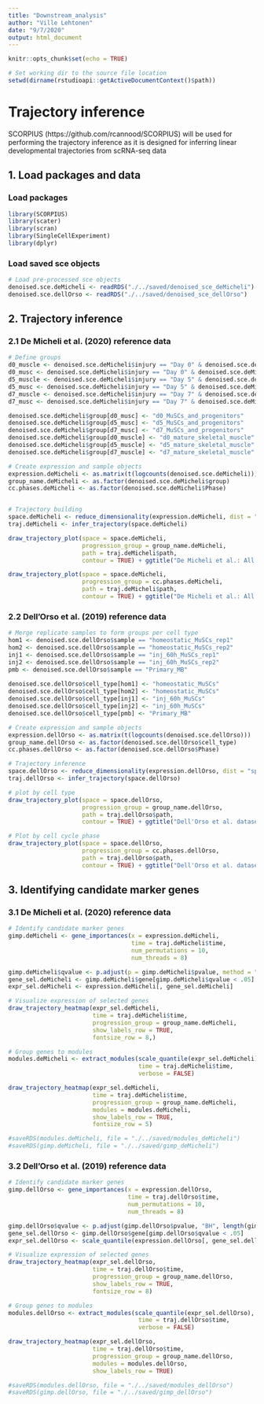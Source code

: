 ```yaml
---
title: "Downstream_analysis"
author: "Ville Lehtonen"
date: "9/7/2020"
output: html_document
---
```


```r
knitr::opts_chunk$set(echo = TRUE)

# Set working dir to the source file location
setwd(dirname(rstudioapi::getActiveDocumentContext()$path))
```
# Trajectory inference
SCORPIUS (https://github.com/rcannood/SCORPIUS) will be used for performing the trajectory inference as it is designed for inferring linear developmental trajectories from scRNA-seq data


## 1. Load packages and data
### Load packages
```r
library(SCORPIUS)
library(scater)
library(scran)
library(SingleCellExperiment)
library(dplyr)
```


### Load saved sce objects
```r
# Load pre-processed sce objects
denoised.sce.deMicheli <- readRDS("./../saved/denoised_sce_deMicheli")
denoised.sce.dellOrso <- readRDS("./../saved/denoised_sce_dellOrso")
```


## 2. Trajectory inference
### 2.1 De Micheli et al. (2020) reference data
```r
# Define groups
d0_muscle <- denoised.sce.deMicheli$injury == "Day 0" & denoised.sce.deMicheli$cell_annotation == "Mature skeletal muscle"
d0_musc <- denoised.sce.deMicheli$injury == "Day 0" & denoised.sce.deMicheli$cell_annotation == "MuSCs and progenitors"
d5_muscle <- denoised.sce.deMicheli$injury == "Day 5" & denoised.sce.deMicheli$cell_annotation == "Mature skeletal muscle"
d5_musc <- denoised.sce.deMicheli$injury == "Day 5" & denoised.sce.deMicheli$cell_annotation == "MuSCs and progenitors"
d7_muscle <- denoised.sce.deMicheli$injury == "Day 7" & denoised.sce.deMicheli$cell_annotation == "Mature skeletal muscle"
d7_musc <- denoised.sce.deMicheli$injury == "Day 7" & denoised.sce.deMicheli$cell_annotation == "MuSCs and progenitors"

denoised.sce.deMicheli$group[d0_musc] <- "d0_MuSCs_and_progenitors"
denoised.sce.deMicheli$group[d5_musc] <- "d5_MuSCs_and_progenitors"
denoised.sce.deMicheli$group[d7_musc] <- "d7_MuSCs_and_progenitors"
denoised.sce.deMicheli$group[d0_muscle] <- "d0_mature_skeletal_muscle"
denoised.sce.deMicheli$group[d5_muscle] <- "d5_mature_skeletal_muscle"
denoised.sce.deMicheli$group[d7_muscle] <- "d7_mature_skeletal_muscle"

# Create expression and sample objects
expression.deMicheli <- as.matrix(t(logcounts(denoised.sce.deMicheli)))
group_name.deMicheli <- as.factor(denoised.sce.deMicheli$group)
cc.phases.deMicheli <- as.factor(denoised.sce.deMicheli$Phase)


# Trajectory building
space.deMicheli <- reduce_dimensionality(expression.deMicheli, dist = "spearman", ndim = 2)
traj.deMicheli <- infer_trajectory(space.deMicheli)

draw_trajectory_plot(space = space.deMicheli, 
                     progression_group = group_name.deMicheli,
                     path = traj.deMicheli$path,
                     contour = TRUE) + ggtitle("De Micheli et al.: All genes (ndim = 2) - Cell types")

draw_trajectory_plot(space = space.deMicheli, 
                     progression_group = cc.phases.deMicheli,
                     path = traj.deMicheli$path,
                     contour = TRUE) + ggtitle("De Micheli et al.: All genes (ndim = 2) - Cell cycle phases")

```



### 2.2 Dell'Orso et al. (2019) reference data
```r
# Merge replicate samples to form groups per cell type
hom1 <- denoised.sce.dellOrso$sample == "homeostatic_MuSCs_rep1"
hom2 <- denoised.sce.dellOrso$sample == "homeostatic_MuSCs_rep2"
inj1 <- denoised.sce.dellOrso$sample == "inj_60h_MuSCs_rep1"
inj2 <- denoised.sce.dellOrso$sample == "inj_60h_MuSCs_rep2"
pmb <- denoised.sce.dellOrso$sample == "Primary_MB"
  
denoised.sce.dellOrso$cell_type[hom1] <- "homeostatic_MuSCs" 
denoised.sce.dellOrso$cell_type[hom2] <- "homeostatic_MuSCs" 
denoised.sce.dellOrso$cell_type[inj1] <- "inj_60h_MuSCs" 
denoised.sce.dellOrso$cell_type[inj2] <- "inj_60h_MuSCs" 
denoised.sce.dellOrso$cell_type[pmb] <- "Primary_MB"

# Create expression and sample objects
expression.dellOrso <- as.matrix(t(logcounts(denoised.sce.dellOrso)))
group_name.dellOrso <- as.factor(denoised.sce.dellOrso$cell_type)
cc.phases.dellOrso <- as.factor(denoised.sce.dellOrso$Phase)

# Trajectory inference
space.dellOrso <- reduce_dimensionality(expression.dellOrso, dist = "spearman", ndim = 2)
traj.dellOrso <- infer_trajectory(space.dellOrso)

# plot by cell type
draw_trajectory_plot(space = space.dellOrso, 
                     progression_group = group_name.dellOrso,
                     path = traj.dellOrso$path,
                     contour = TRUE) + ggtitle("Dell'Orso et al. dataset: All genes, ndim = 2 - Cell types")

# Plot by cell cycle phase
draw_trajectory_plot(space = space.dellOrso, 
                     progression_group = cc.phases.dellOrso,
                     path = traj.dellOrso$path,
                     contour = TRUE) + ggtitle("Dell'Orso et al. dataset: All genes, ndim = 2 - Cell cycle phases")

```


## 3. Identifying candidate marker genes
### 3.1 De Micheli et al. (2020) reference data
```r
# Identify candidate marker genes
gimp.deMicheli <- gene_importances(x = expression.deMicheli,
                                   time = traj.deMicheli$time,
                                   num_permutations = 10,
                                   num_threads = 8)

gimp.deMicheli$qvalue <- p.adjust(p = gimp.deMicheli$pvalue, method = "BH")
gene_sel.deMicheli <- gimp.deMicheli$gene[gimp.deMicheli$qvalue < .05]
expr_sel.deMicheli <- expression.deMicheli[, gene_sel.deMicheli]

# Visualize expression of selected genes
draw_trajectory_heatmap(expr_sel.deMicheli, 
                        time = traj.deMicheli$time,
                        progression_group = group_name.deMicheli,
                        show_labels_row = TRUE,
                        fontsize_row = 8,)

# Group genes to modules
modules.deMicheli <- extract_modules(scale_quantile(expr_sel.deMicheli),
                                     time = traj.deMicheli$time,
                                     verbose = FALSE)

draw_trajectory_heatmap(expr_sel.deMicheli, 
                        time = traj.deMicheli$time,
                        progression_group = group_name.deMicheli,
                        modules = modules.deMicheli,
                        show_labels_row = TRUE,
                        fontsize_row = 5)

#saveRDS(modules.deMicheli, file = "./../saved/modules_deMicheli")
#saveRDS(gimp.deMicheli, file = "./../saved/gimp_deMicheli")

```
### 3.2 Dell'Orso et al. (2019) reference data
```r
# Identify candidate marker genes
gimp.dellOrso <- gene_importances(x = expression.dellOrso,
                                  time = traj.dellOrso$time,
                                  num_permutations = 10,
                                  num_threads = 8)

gimp.dellOrso$qvalue <- p.adjust(gimp.dellOrso$pvalue, "BH", length(gimp.dellOrso$pvalue))
gene_sel.dellOrso <- gimp.dellOrso$gene[gimp.dellOrso$qvalue < .05]
expr_sel.dellOrso <- scale_quantile(expression.dellOrso[, gene_sel.dellOrso])

# Visualize expression of selected genes
draw_trajectory_heatmap(expr_sel.dellOrso, 
                        time = traj.dellOrso$time,
                        progression_group = group_name.dellOrso,
                        show_labels_row = TRUE,
                        fontsize_row = 8)

# Group genes to modules
modules.dellOrso <- extract_modules(scale_quantile(expr_sel.dellOrso),
                                     time = traj.dellOrso$time,
                                     verbose = FALSE)

draw_trajectory_heatmap(expr_sel.dellOrso, 
                        time = traj.dellOrso$time,
                        progression_group = group_name.dellOrso,
                        modules = modules.dellOrso,
                        show_labels_row = TRUE)

#saveRDS(modules.dellOrso, file = "./../saved/modules_dellOrso")
#saveRDS(gimp.dellOrso, file = "./../saved/gimp_dellOrso")
```



